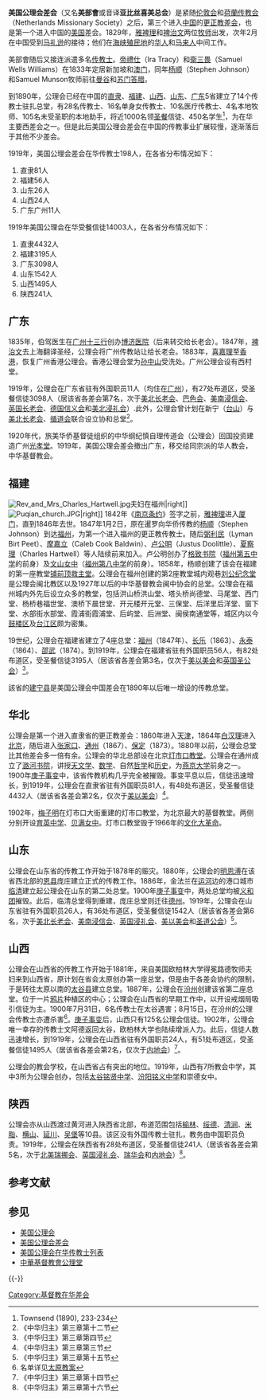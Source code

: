 '''美国公理会差会'''（又名'''美部會'''或音译'''亚比丝喜美总会'''）是紧随[[伦敦会|伦敦会]]和[[荷蘭传教会|荷蘭传教会]]（Netherlands Missionary Society）之后，第三个进入[[中国|中国]]的[[更正教|更正教]][[差会|差会]]，也是第一个进入中国的[[美国|美国]]差会。1829年，[[雅裨理|雅裨理]]和[[裨治文|裨治文]]两位[[牧师|牧师]]出发，次年2月在中国受到[[马礼逊|马礼逊]]的接待；他们在[[海峡殖民地|海峡殖民地]]的[[华人|华人]]和[[马来人|马来人]]中间工作。

美部會随后又接连派遣多名[[传教士|传教士]]。[[帝禮仕|帝禮仕]]（Ira Tracy）和[[衛三畏|衛三畏]]（Samuel Wells Williams）在1833年定居新加坡和[[澳门|澳门]]，同年[[杨顺|杨顺]]（Stephen Johnson）和Samuel Munson牧师前往[[曼谷|曼谷]]和[[苏门答腊|苏门答腊]]。

到1890年，公理会已经在中国的[[直隶|直隶]]、[[福建|福建]]、[[山西|山西]]、[[山东|山东]]、[[广东|广东]]5省建立了14个传教士驻扎总堂，有28名传教士、16名单身女传教士、10名医疗传教士、4名本地牧师、105名未受圣职的本地助手，将近1000名领[[圣餐|圣餐]]信徒、450名学生<ref>Townsend (1890), 233-234</ref>，为在华主要西差会之一。但是此后美国公理会差会在中国的传教事业扩展较慢，逐渐落后于其他不少差会。

1919年，美国公理会差会在华传教士198人，在各省分布情况如下：
#直隶81人
#福建56人
#山东26人
#山西24人
#广东广州11人

1919年美国公理会在华受餐信徒14003人，在各省分布情况如下：
#直隶4432人
#福建3195人
#广东3098人
#山东1542人
#山西1495人
#陕西241人

== 广东 ==
1835年，伯驾医生在[[广州十三行|广州十三行]]创办[[博济医院|博济医院]]（后来转交给长老会）。1847年，[[裨治文|裨治文]]去上海翻译圣经，公理会将广州传教站让给长老会。1883年，[[喜嘉理|喜嘉理]]至[[香港|香港]]，恢复广州香港公理会。香港公理会堂为[[孙中山|孙中山]]受洗处。广州公理会设有西村堂。

1919年，公理会在广东省驻有外国职员11人（均住在[[广州|广州]]），有27处布道区，受圣餐信徒3098人（居该省各差会第7名，次于[[美北长老会|美北长老会]]、[[巴色会|巴色会]]、[[美南浸信会|美南浸信会]]、[[英国长老会|英国长老会]]、[[德国信义会|德国信义会]]和[[美北浸礼会|美北浸礼会]]）.此外，公理会曾计划在新宁（[[台山市|台山]]）与[[美北长老会|美北长老会]]、[[循道会|循道会]]联合设立协和总堂<ref>《中华归主》第三章第十二节</ref>。

1920年代，旅美华侨基督徒组织的中华纲纪慎自理传道会（公理会）回国投资建造广州[[光孝堂|光孝堂]]。1919年，美国公理会差会撤出广东，移交给同宗派的华人教会，中华基督教会。

== 福建 ==
[[File:Rev_and_Mrs_Charles_Hartwell.jpg|thumb]]夫妇在福州|right]]
[[File:Puqian_church.JPG|thumb]]|right]]
1842年《[[南京条约|南京条约]]》签字之前，[[雅裨理|雅裨理]]进入[[厦门|厦门]]，直到1846年去世。1847年1月2日，原在暹罗向华侨传教的[[杨顺|杨顺]]（Stephen Johnson）到达[[福州|福州]]，为第一个进入福州的更正教传教士。随后[[弼利民|弼利民]]（Lyman Birt Peet）、[[摩嘉立|摩嘉立]]（Caleb Cook Baldwin）、[[卢公明|卢公明]]（Justus Doolittle）、[[夏察理|夏察理]]（Charles Hartwell）等人陆续前来加入。卢公明创办了[[福州格致中学|格致书院]]（[[福州第五中学|福州第五中学]]的前身）及[[文山女中|文山女中]]（[[福州第八中学|福州第八中学]]的前身）。1858年，杨顺创建了该会在福建的第一座教堂[[铺前顶救主堂|铺前顶救主堂]]。公理会在福州创建的第2座教堂城内观巷[[刘公纪念堂|刘公纪念堂]]是公理会闽北教区以及1927年以后的中华基督教会闽中协会的总堂。公理会在福州城内外先后设立众多的教堂，包括洪山桥洪山堂、塔头桥尚德堂、马尾堂、西门堂、杨桥巷福世堂、澳桥下晨世堂、开元楼开元堂、三保堂、后洋里后洋堂、窗下堂、水部街水部堂、霞浦街霞浦堂、后屿堂、后洲堂、闽侯南通堂等，城区内以今[[鼓楼区_(福州市)|鼓楼区]]及[[台江区|台江区]]颇为密集。

19世纪，公理会在福建省建立了4座总堂：[[福州|福州]]（1847年）、[[长乐|长乐]]（1863）、[[永泰|永泰]]（1864）、[[邵武|邵武]]（1874）。到1919年，公理会在福建省驻有外国职员56人，有82处布道区，受圣餐信徒3195人（居该省各差会第3名，仅次于[[美以美会|美以美会]]和[[英国圣公会|英国圣公会]]）<ref>《中华归主》第三章第四节</ref>。

該省的[[建宁县|建宁县]]是美国公理会中国差会在1890年以后唯一增设的传教总堂。

== 华北 ==
公理会是第一个进入直隶省的更正教差会：1860年进入[[天津|天津]]，1864年[[白汉理|白汉理]]进入[[北京|北京]]，随后进入[[张家口|张家口]]、[[通州|通州]]（1867）、[[保定|保定]]（1873）。1880年以前，公理会总堂比其他差会多一倍有余。公理会的华北总部设在北京[[公理会灯市口教堂|灯市口教堂]]。公理会在通州成立了[[潞河书院|潞河书院]]，讲授[[天文学|天文学]]、[[数学|数学]]、自然[[哲学|哲学]]和[[历史|历史]]，为[[燕京大学|燕京大学]]前身之一。1900年[[庚子事变|庚子事变]]中，该省传教机构几乎完全被摧毁。事变平息以后，信徒迅速增长，到1919年，公理会在直隶省驻有外国职员81人，有48处布道区，受圣餐信徒4432人（居该省各差会第2名，仅次于[[美以美会|美以美会]]）<ref>《中华归主》第三章第三节</ref>。

1902年，[[梅子明|梅子明]]在灯市口大街重建的灯市口教堂，为北京最大的基督教堂。两侧分别开设[[育英中学|育英中学]]、[[贝满女中|贝满女中]]。灯市口教堂毁于1966年的[[文化大革命|文化大革命]]。

== 山东 ==
公理会在山东省的传教工作开始于1878年的赈灾。1880年，公理会的[[明恩溥|明恩溥]]在该省西北部的[[恩县|恩县]]庞庄建立正式的传教工作。1886年，金法兰在[[运河|运河]]边的港口城市[[临清|临清]]建立起公理会在山东的第二处总堂。1900年[[庚子事变|庚子事变]]中，两处总堂均被[[义和团|义和团]]摧毁。此后，临清总堂得到重建，庞庄总堂则迁往[[德州|德州]]。1919年，公理会在山东省驻有外国职员26人，有36处布道区，受圣餐信徒1542人（居该省各差会第6名，次于[[美北长老会|美北长老会]]、[[美南浸信会|美南浸信会]]、[[英国浸礼会|英国浸礼会]]、[[美以美会|美以美会]]和[[圣道公会|圣道公会]]）<ref>《中华归主》第三章第十五节</ref>。

== 山西 ==
公理会在山西省的传教工作开始于1881年，来自美国欧柏林大学得冕路德牧师夫妇来到山西省，原计划在省会太原创办第一座总堂，但是由于各差会协约的限制，于是转往太原以南的[[太谷县|太谷县]]建立总堂。1887年，公理会在[[汾州|汾州]]创建该省第二座总堂。位于一片[[鸦片|鸦片]]种植区的中心；公理会在山西省的早期工作中，以开设戒烟局吸引信徒为主。1900年7月31日，6名传教士在太谷遇害；8月15日，在汾州的公理会传教士亦遭杀害<ref>名单详见[[太原教案|太原教案]]</ref>。[[庚子事变|庚子事变]]后，山西只有125名公理会信徒。1902年，公理会唯一幸存的传教士文阿德返回太谷，欧柏林大学也陆续增派人力。此后，信徒人数迅速增长，到1919年，公理会在山西省驻有外国职员24人，有51处布道区，受圣餐信徒1495人（居该省各差会第2名，仅次于[[内地会|内地会]]）<ref>《中华归主》第三章第十四节</ref>。

公理会的教会学校，在山西省占有突出的地位。1919年，山西有7所教会中学，其中3所为公理会创办，包括[[太谷铭贤中学|太谷铭贤中学]]、[[汾阳铭义中学|汾阳铭义中学]]和崇德女中。

== 陕西 ==
公理会亦从山西渡过黄河进入陕西省北部，布道范围包括[[榆林|榆林]]、[[绥德|绥德]]、[[清涧|清涧]]、[[米脂|米脂]]、[[橫山縣|横山]]、[[延川|延川]]、[[吴堡|吴堡]]等10县。该区没有外国传教士驻扎，教务由中国职员负责。1919年，公理会在陕西省有28处布道区，受圣餐信徒241人（居该省各差会第5名，次于[[北美瑞挪会|北美瑞挪会]]、[[英国浸礼会|英国浸礼会]]、[[瑞华会|瑞华会]]和[[内地会|内地会]]）<ref>《中华归主》第三章第十六节</ref>。

== 参考文献 ==
{{reflist|2}}

== 参见 ==
*[[美国公理会|美国公理会]]
*[[美国公理会差会|美国公理会差会]]
*[[美国公理会在华传教士列表|美国公理会在华传教士列表]]
*[[中華基督教會公理堂|中華基督教會公理堂]]

{{-}}
{{中国教会大学|nocat}}

[[Category:基督教在华差会|Category:基督教在华差会]]